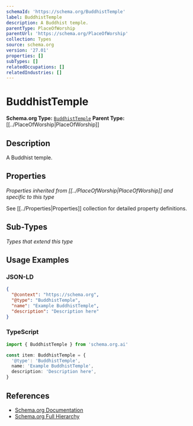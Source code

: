 ```yaml
---
schemaId: 'https://schema.org/BuddhistTemple'
label: BuddhistTemple
description: A Buddhist temple.
parentType: PlaceOfWorship
parentUrl: 'https://schema.org/PlaceOfWorship'
collection: Types
source: schema.org
version: '27.01'
properties: []
subTypes: []
relatedOccupations: []
relatedIndustries: []
---
```

# BuddhistTemple

**Schema.org Type:** [`BuddhistTemple`](https://schema.org/BuddhistTemple)
**Parent Type:** [[../PlaceOfWorship|PlaceOfWorship]]

## Description

A Buddhist temple.

## Properties

*Properties inherited from [[../PlaceOfWorship|PlaceOfWorship]] and specific to this type*

See [[../Properties|Properties]] collection for detailed property definitions.

## Sub-Types

*Types that extend this type*

## Usage Examples

### JSON-LD

```json
{
  "@context": "https://schema.org",
  "@type": "BuddhistTemple",
  "name": "Example BuddhistTemple",
  "description": "Description here"
}
```

### TypeScript

```typescript
import { BuddhistTemple } from 'schema.org.ai'

const item: BuddhistTemple = {
  '@type': 'BuddhistTemple',
  name: 'Example BuddhistTemple',
  description: 'Description here',
}
```

## References

- [Schema.org Documentation](https://schema.org/BuddhistTemple)
- [Schema.org Full Hierarchy](https://schema.org/docs/full.html)
